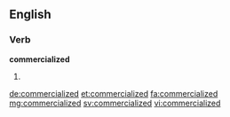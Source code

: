 ==English==

===Verb===
'''commercialized'''

# {{past of|commercialize}}

[[de:commercialized]]
[[et:commercialized]]
[[fa:commercialized]]
[[mg:commercialized]]
[[sv:commercialized]]
[[vi:commercialized]]